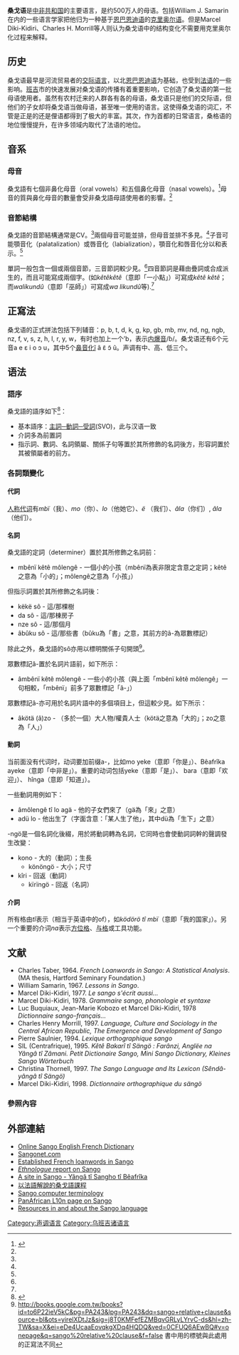 {{Infobox Language
|name=桑戈语
|nativename=yângâ tî sängö
|familycolor=Creole
|states={{Flag|Central African Republic}}<br>{{Flag|Chad}}<br>{{Flag|Democratic Republic of the Congo}}
|region=[[中部非洲|中非]]
|speakers=500万的母语使用者
|fam1=[[克里奥尔语|克里奥尔语]]
|fam2=基于[[恩巴恩迪语|恩巴恩迪语]]的语言
|nation={{CAF}}
|agency=
|iso1=sg
|iso2=sag
|iso2b=sag
|iso3=sag
}}
'''桑戈语'''是[[中非共和国|中非共和国]]的主要语言，是约500万人的母语。包括William J. Samarin在内的一些语言学家把他归为一种基于[[恩巴恩迪语|恩巴恩迪语]]的[[克里奥尔语|克里奥尔语]]。但是Marcel Diki-Kidiri、Charles H. Morrill等人则认为桑戈语中的结构变化不需要用克里奥尔化过程来解释。

==历史==
桑戈语最早是河流贸易者的[[通用语|交际语言]]，以北[[恩巴恩迪语|恩巴恩迪语]]为基础，也受到[[法语|法语]]的一些影响。[[班吉|班吉]]市的快速发展对桑戈语的传播有着重要影响，它创造了桑戈语的第一批母语使用者。虽然有农村迁来的人群各有各的母语，桑戈语只是他们的交际语，但他们的子女却将桑戈语当做母语，甚至唯一使用的语言。这使得桑戈语的词汇，不管是正是的还是俚语都得到了极大的丰富。其次，作为首都的日常语言，桑格语的地位慢慢提升，在许多领域内取代了法语的地位。

==音系==
=== 母音 ===
桑戈語有七個非鼻化母音（oral vowels）和五個鼻化母音（nasal vowels）。<ref name="karan_phonology">{{Harvcoltxt|Karan|2006|loc=12.5 The phonology of Sango}}</ref>母音的質與鼻化母音的數量會受非桑戈語母語使用者的影響。<ref name="karan_phonology" />
<!--
{|class="wikitable"
|+ Sango vowels<ref name="karan_phonology" />
! rowspan=2 |  
! colspan=2 | 非鼻化母音
! colspan=2 | 鼻化母音
|-
! [[Front_vowel|Front]]
! [[Back_vowel|Back]]
! Front
! Back
|-
! [[Close_vowel|Close]]
| align=center | {{IPA|i}}
| align=center | {{IPA|u}}
| align=center | {{IPA|ĩ}}
| align=center | {{IPA|ũ}}
|-
! [[Close-mid_vowel|Close-mid]]
| align=center | {{IPA|e}}
| align=center | {{IPA|o}}
|  
|  
|-
! [[Open-mid_vowel|Open-mid]]
| align=center | {{IPA|ɛ}}
| align=center | {{IPA|ɔ}}
| align=center | {{IPA|ɛ̃}}
| align=center | {{IPA|ɔ̃}}
|-
! [[Open_vowel|Open]]
| align=center colspan=2 | {{IPA|a}}
| align=center colspan=2 | {{IPA|ã}}
|}

===子音===
{| class="wikitable"
|+ Sango consonants <ref name="walker">{{Harvcoltxt|Walker|Samarin|1997}}</ref><ref name="karan_phonology" />
|-
!  
![[bilabial_consonant|Bilabial]]
![[labiodental_consonant|Labio-<br />dental]]
![[interdental_consonant|Dental]]
![[alveolar_consonant|Alveolar]]
![[palatal_consonant|Palatal]]
![[velar_consonant|Velar]]
![[Labial-velar_consonant|Labial-<br />velar]]
![[Glottal_consonant|Glottal]]
|-
![[Plosive|Plosive]]
| style="text-align:center;"|{{IPA|p  b  (ɓ)}}
|  
| style="text-align:center;" |{{IPA|t  d}}
|  
|  
| style="text-align:center;"|{{IPA|k  ɡ}}
| style="text-align:center;"|{{IPA|k͡p  ɡ͡b}}
|
|-
![[Prenasalized_consonant|Prenasalized]]
| style="text-align:center;"|{{IPA|ᵐb}}
| style="text-align:center;"|{{IPA|(ᶬv)}}
| style="text-align:center;"|{{IPA|ⁿd}}
| style="text-align:center;"|{{IPA|ⁿz}}
| style="text-align:center;"|{{IPA|nj}}
| style="text-align:center;"|{{IPA|ᵑɡ}}
| style="text-align:center;"|{{IPA|ᵑ͡ᵐɡ͡b}}
|
|-
![[Nasal_stop|Nasal]]
| style="text-align:center;"|{{IPA|m}}
|  
| style="text-align:center;" |{{IPA|n}}
|  
|  
|
|  
|
|-
![[fricative_consonant|Fricative]]
|  
| style="text-align:center;"|{{IPA|f  v}}
| style="text-align:center;"|
| style="text-align:center;"|{{IPA|s  z}}
|  
|  
|  
| style="text-align:center;"|{{IPA|h}}
|-
![[approximant_consonant|Approximant]]
|  
|  
|  
| style="text-align:center;"|{{IPA|l  r}}
| style="text-align:center;"|{{IPA|j}}
|
| style="text-align:center;"|{{IPA|w}}
|
|}

Palatal affricates occur in loan words and certain dialects.<ref name="karan_phonology" /> In some dialects there are alternations between [ᶬv] and [m], [ᵐb] and [ᵑ͡ᵐg͡b], [ᵐb] and [b], word-medial [l] and [r], and word-initial [h] and [ʔ].<ref name="karan_phonology" /> [ᶬv] is quite rare.<ref name="karan_phonology" />
-->

===音節結構===
桑戈語的音節結構通常是CV。<ref name="karan_phonology" />兩個母音可能並排，但母音並排不多見。<ref name="karan_phonology" />子音可能顎音化（palatalization）或唇音化（labialization），顎音化和唇音化分以<Ci>和<Cu>表示。<ref name="karan_phonology" />

單詞一般包含一個或兩個音節，三音節詞較少見。<ref name="karan_phonology" />四音節詞是藉由疊詞或合成派生的，而且可能寫成兩個字。(如''kêtêkêtê''（意即「一小點」）可寫成''kêtê kêtê''；而''walikundû''（意即「巫師」）可寫成''wa likundû''等).<ref name="karan_phonology" />
<!--
===聲調===
Sango has three basic tones (high, mid, and low), with contour tones also occurring, generally in French loanwords.<ref name="karan_phonology" /> Tones have a low [[functional_load|functional load]], but [[minimal_pair|minimal pair]]s exist, for instance ''dü'' 'give birth' versus ''dû'' 'hole'.

Monosyllabic loan words from French usually have the tone pattern high-low falling (e.g. ''bâan'' 'bench' from French ''banc''). In multi-syllabic words all syllables carry low tone except the final syllable, which is lengthened and takes a descending tone. The final tone is generally mid-low falling for nouns (e.g. 'ananäa' ''pineapple'' from French ''ananas'') and high-low falling for verbs (e.g. 'aretêe' 'to stop' from French ''arrêter'').

Tones in isolation have [[ideolect|ideolect]]al variation, and may also be affected by the mother language of non-native speakers.<ref name="karan_phonology" />
-->

==正寫法==
桑戈语的正式拼法包括下列辅音：p, b, t, d, k, g, kp, gb, mb, mv, nd, ng, ngb, nz, f, v, s, z, h, l, r, y, w，有时也加上一个’b，表示[[内爆音|内爆音]]/ɓ/。桑戈语还有6个元音a e ɛ i o ɔ u，其中5个[[鼻化元音|鼻音化]]ĩ ã ɛ̃ ɔ̃ ũ。声调有中、高、低三个。

==语法==
===語序===
桑戈語的語序如下<ref>{{Cite web |url=http://wals.info/languoid/lect/wals_code_san |title=存档副本 |accessdate=2013-06-12 |archive-date=2013-07-10 |archive-url=https://web.archive.org/web/20130710025645/http://wals.info/languoid/lect/wals_code_san |dead-url=no }}</ref>：
*基本語序：[[SVO|主詞─動詞─受詞]](SVO)，此与汉语一致
*介詞多為前置詞
*指示詞、數詞、名詞領屬、關係子句等置於其所修飾的名詞後方，形容詞置於其被領屬者的前方。

===各詞類變化===
====代詞====
[[人称代词|人称代词]]有''mbï''（我）、''mo''（你）、''lo''（他她它）、''ë'' （我们）、''âla''（你们）, ''âla''（他们）。

====名詞====
桑戈語的定詞（determiner）置於其所修飾之名詞前：
*mbênï kêtê môlengê - 一個小的小孩（mbênï為表非限定含意之定詞；kêtê之意為「小的」；môlengê之意為「小孩」）

但指示詞置於其所修飾之名詞後：
*këkë sô - 這/那棵樹
*da sô - 這/那棟房子
*nze sô - 這/那個月
*âbûku sô - 這/那些書（bûku為「書」之意，其前方的â-為眾數標記）
除此之外，桑戈語的sô亦用以標明關係子句開頭<ref>http://books.google.com.tw/books?id=to6P22ieV5kC&pg=PA243&lpg=PA243&dq=sango+relative+clause&source=bl&ots=yirelXDtJz&sig=j8T0KMFefEZMBqvGRLyLYrvC-ds&hl=zh-TW&sa=X&ei=eDe4UcaaEovqkgXDq4HQDQ&ved=0CFUQ6AEwBQ#v=onepage&q=sango%20relative%20clause&f=false {{Wayback|url=http://books.google.com.tw/books?id=to6P22ieV5kC&pg=PA243&lpg=PA243&dq=sango+relative+clause&source=bl&ots=yirelXDtJz&sig=j8T0KMFefEZMBqvGRLyLYrvC-ds&hl=zh-TW&sa=X&ei=eDe4UcaaEovqkgXDq4HQDQ&ved=0CFUQ6AEwBQ#v=onepage&q=sango%20relative%20clause&f=false |date=20140704050635 }}
書中用的標號與此處用的正寫法不同</ref>。

眾數標記â-置於名詞片語前，如下所示：
*âmbênï	kêtê môlengê - 一些小的小孩（與上面「mbênï kêtê môlengê」一句相較，「mbênï」前多了眾數標記「â-」）

眾數標記â-亦可用於名詞片語中的多個項目上，但這較少見。如下所示：
*âkötä (â)zo - （多於一個）大人物/權貴人士（kötä之意為「大的」；zo之意為「人」）

====動詞====
当前面没有代词时，动词要加前缀a-，比如mo yeke（意即「你是」）、Bêafrîka ayeke（意即「中非是」）。重要的动词包括yeke（意即「是」）、 bara（意即「欢迎」）、 hînga（意即「知道」）。

一些動詞用例如下：
*âmôlengê tî lo agä - 他的子女們來了（gä為「來」之意）
*adü lo - 他出生了（字面含意：「某人生了他」，其中dü為「生下」之意）

-ngö是一個名詞化後綴，用於將動詞轉為名詞，它同時也會使動詞詞幹的聲調發生改變：
*kono - 大的（動詞）；生長
**könöngö - 大小；尺寸
*kîri - 回返（動詞）
**kïrïngö - 回返（名詞）

====介詞====
所有格由''tî''表示（相当于英语中的of），如''ködörö tî mbï''（意即「我的国家」）。另一个重要的介词''na''表示[[方位格|方位格]]、[[与格|与格]]或工具功能。

==文献==
{{InterWiki|code=sg}}
{{wiktionarylang|code=sg}}
* Charles Taber, 1964.  ''French Loanwords in Sango: A Statistical Analysis''.  (MA thesis, Hartford Seminary Foundation.)
* William Samarin, 1967.  ''Lessons in Sango''.
* Marcel Diki-Kidiri, 1977.  ''Le sango s'écrit aussi...''
* Marcel Diki-Kidiri, 1978. ''Grammaire sango, phonologie et syntaxe''
* Luc Buquiaux, Jean-Marie Kobozo et Marcel Diki-Kidiri, 1978 ''Dictionnaire sango-français...''
*  Charles Henry Morrill, 1997. ''Language, Culture and Sociology in the Central African Republic, The Emergence and Development of Sango''
*  Pierre Saulnier, 1994.  ''Lexique orthographique sango''
*  SIL (Centrafrique), 1995.  ''Kêtê Bakarî tî Sängö : Farânzi, Anglëe na Yângâ tî Zâmani. Petit Dictionaire Sango, Mini Sango Dictionary, Kleines Sango Wörterbuch''
*  Christina Thornell, 1997. ''The Sango Language and Its Lexicon (Sêndâ-yângâ tî Sängö)''
*  Marcel Diki-Kidiri, 1998.  ''Dictionnaire orthographique du sängö''

===參照內容===
<references/>

==外部連結==
{{interwiki|code=sg}}
{{wiktionary|Sango}}
* [https://web.archive.org/web/20131027025955/http://joelandjes.com/sangolex/ Online Sango English French Dictionary]
* [http://www.sangonet.com/ Sangonet.com] {{Wayback|url=http://www.sangonet.com/ |date=20130616103615 }}
* [https://web.archive.org/web/20090918114249/http://www.ling.lu.se/disseminations/pdf/44/Thornell.pdf Established French loanwords in Sango]
* [http://www.ethnologue.com/show_language.asp?code=sag ''Ethnologue'' report on Sango] {{Wayback|url=http://www.ethnologue.com/show_language.asp?code=sag |date=20121006000509 }}
* [http://sango.free.fr/ A site in Sango - Yângâ tî Sangho tî Bêafrîka] {{Wayback|url=http://sango.free.fr/ |date=20140625093755 }}
* [http://sango.ti.laso.free.fr/ 以法語解說的桑戈語課程] {{Wayback|url=http://sango.ti.laso.free.fr/ |date=20120111084420 }}
* [http://sango.free.fr/bkr_lendo.htm Sango computer terminology] {{Wayback|url=http://sango.free.fr/bkr_lendo.htm |date=20131112033922 }}
* [https://web.archive.org/web/20070429182013/http://www.panafril10n.org/wikidoc/pmwiki.php/PanAfrLoc/Sango PanAfrican L10n page on Sango]
* [http://www.language-archives.org/language/sag Resources in and about the Sango language] {{Wayback|url=http://www.language-archives.org/language/sag |date=20140703170604 }}

{{Authority control}}
[[Category:声调语言|Category:声调语言]]
[[Category:乌班吉诸语言|Category:乌班吉诸语言]]